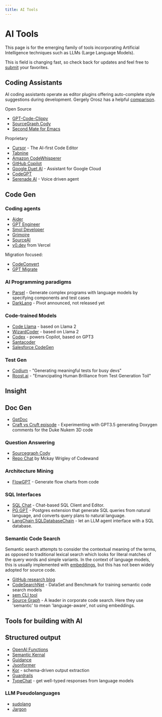 ```yaml
---
title: AI Tools
---
```

# AI Tools

This page is for the emerging family of tools incorporating Artificial Intelligence techniques such as LLMs (Large Language Models).

This is field is changing fast, so check back for updates and feel free to [submit](https://github.com/craftvscruft/mender.ai/issues/1) your favorites.

## Coding Assistants

AI coding assistants operate as editor plugins offering auto-complete style suggestions during development. Gergely Orosz has a helpful [comparison](https://twitter.com/GergelyOrosz/status/1648705964659417090).

Open Source

* [GPT-Code-Clippy](https://github.com/CodedotAl/gpt-code-clippy)
* [SourceGraph Cody](https://docs.sourcegraph.com/cody)
* [Second Mate for Emacs](https://github.com/samrawal/emacs-secondmate)

Proprietary

* [Cursor](https://cursor.sh) - The AI-first Code Editor
* [Tabnine](https://www.tabnine.com/)
* [Amazon CodeWhisperer](https://aws.amazon.com/codewhisperer/)
* [GitHub Copilot](https://github.com/features/copilot)
* [Google Duet AI](https://cloud.google.com/blog/products/application-modernization/introducing-duet-ai-for-google-cloud
) - Assistant for Google Cloud
* [CodeGPT](https://www.codegpt.co)
* [Serenade AI](https://serenade.ai) - Voice driven agent

## Code Gen

### Coding agents

* [Aider](https://github.com/paul-gauthier/aider)
* [GPT Engineer](https://github.com/AntonOsika/gpt-engineer)
* [Smol Developer](https://github.com/smol-ai/developer)
* [Grimoire](https://twitter.com/nickadobos/status/1722525397429174447)
* [SourceAI](https://sourceai.dev)
* [v0.dev](https://vercel.com/ai) from Vercel

Migration focused:

* [CodeConvert](https://www.codeconvert.ai)
* [GPT Migrate](https://github.com/0xpayne/gpt-migrate)

### AI Programming paradigms

* [Parsel](https://github.com/ezelikman/parsel) - Generate complex programs with language models by specifying components and test cases
* [DarkLang](https://blog.darklang.com/gpt) - Pivot announced, not released yet

### Code-trained Models

* [Code Llama](https://ai.meta.com/blog/code-llama-large-language-model-coding/) - based on Llama 2
* [WizardCoder](https://github.com/nlpxucan/WizardLM) - based on Llama 2
* [Codex](https://openai.com/blog/openai-codex) - powers Copilot, based on GPT3
* [Santacoder](https://huggingface.co/bigcode/santacoder)
* [Salesforce CodeGen](https://github.com/salesforce/CodeGen)

### Test Gen

* [Codium](https://www.codium.ai/blog/writing-tests-for-legacy-code/) - "Generating meaningful tests for busy devs"
* [Roost.ai](https://roost.ai) - "Emancipating Human Brilliance from Test Generation Toil"

## Insight

## Doc Gen
* [GptDoc](https://github.com/matiasvlevi/gptdoc)
* [Craft vs Cruft episode](https://youtu.be/DJ2-Xfd95YM) - Experimenting with GPT3.5 generating Doxygen comments for the Duke Nukem 3D code

### Question Answering
* [Sourcegraph Cody](https://docs.sourcegraph.com/cody/overview)
* [Repo Chat](https://github.com/mckaywrigley/repo-chat) by Mckay Wrigley of Codewand

### Architecture Mining
* [FlowGPT](https://github.com/nilooy/flowgpt) - Generate flow charts from code

### SQL Interfaces
* [SQL Chat](https://github.com/sqlchat/sqlchat) - Chat-based SQL Client and Editor.
* [PG GPT](https://github.com/prabin-acharya/pg_gpt) - Postgres extension that generate SQL queries from natural language, and converts query plans to natural language.
* [LangChain SQLDatabaseChain](https://python.langchain.com/en/latest/modules/chains/examples/sqlite.html) - let an LLM agent interface with a SQL database.    

### Semantic Code Search

Semantic search attempts to consider the contextual meaning of the terms, as opposed to traditional lexical search which looks for literal matches of the query words and simple variants. In the context of language models, this is usually implemented with [embeddings](https://www.sbert.net/examples/applications/semantic-search/README.html), but this has not been widely adopted for source code.

* [GitHub research blog](https://github.blog/2018-09-18-towards-natural-language-semantic-code-search)
* [CodeSearchNet](https://github.blog/2019-09-26-introducing-the-codesearchnet-challenge) - DataSet and Benchmark for training semantic code search models
* [sem CLI tool](https://github.com/sturdy-dev/semantic-code-search)
* [Source Graph](https://about.sourcegraph.com/blog/getting-started-with-sourcegraph) - A leader in corporate code search. Here they use 'semantic' to mean 'language-aware', not using embeddings.

## Tools for building with AI

## Structured output

* [OpenAI Functions](https://openai.com/blog/function-calling-and-other-api-updates)
* [Semantic Kernal](https://github.com/microsoft/semantic-kernel)
* [Guidance](https://github.com/microsoft/guidance)
* [Jsonformer](https://github.com/1rgs/jsonformer)
* [Kor](https://eyurtsev.github.io/kor/tutorial.html) - schema-driven output extraction
* [Guardrails](https://shreyar.github.io/guardrails)
* [TypeChat](https://microsoft.github.io/TypeChat) - get well-typed responses from language models

### LLM Pseudolanguages

* [sudolang](https://medium.com/javascript-scene/the-art-of-effortless-programming-3e1860abe1d3)
* [Jargon](https://jake.mirror.xyz/sPZECVTkrbVq4DerB13Thvqq_XqsDGwTBDD3SSzdI44)